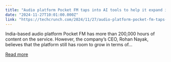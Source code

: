 ```yaml
---
title: "Audio platform Pocket FM taps into AI tools to help it expand its content catalog"
date: "2024-11-27T10:01:00.000Z"
link: "https://techcrunch.com/2024/11/27/audio-platform-pocket-fm-taps-into-ai-tools-help-it-expand-content-catalog/"
---
```


India-based audio platform Pocket FM has more than 200,000 hours of content on the service. However, the company&#8217;s CEO, Rohan Nayak, believes that the platform still has room to grow in terms of...

[Read more](https://techcrunch.com/2024/11/27/audio-platform-pocket-fm-taps-into-ai-tools-help-it-expand-content-catalog/)
